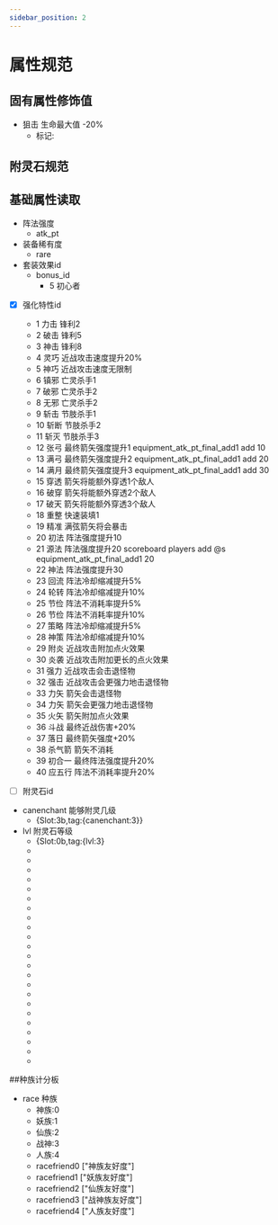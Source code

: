```yaml
---
sidebar_position: 2
---
```


# 属性规范

## 固有属性修饰值

+ 狙击 生命最大值 -20%
    + 标记:

## 附灵石规范



## 基础属性读取

+ 阵法强度
    + atk_pt
+ 装备稀有度
    + rare
+ 套装效果id
    + bonus_id
        + 5 初心者
+ [X] 强化特性id
    + 1 力击 锋利2
    + 2 破击 锋利5
    + 3 神击 锋利8
    + 4 灵巧 近战攻击速度提升20%
    + 5 神巧 近战攻击速度无限制
    + 6 镇邪 亡灵杀手1
    + 7 破邪 亡灵杀手2
    + 8 无邪 亡灵杀手2
    + 9 斩击 节肢杀手1
    + 10 斩断 节肢杀手2
    + 11 斩灭 节肢杀手3
    + 12 张弓 最终箭矢强度提升1 equipment_atk_pt_final_add1 add 10
    + 13 满弓 最终箭矢强度提升2 equipment_atk_pt_final_add1 add 20
    + 14 满月 最终箭矢强度提升3 equipment_atk_pt_final_add1 add 30
    + 15 穿透 箭矢将能额外穿透1个敌人
    + 16 破穿 箭矢将能额外穿透2个敌人
    + 17 破天 箭矢将能额外穿透3个敌人
    + 18 重整 快速装填1
    + 19 精准 满弦箭矢将会暴击
    + 20 初法 阵法强度提升10
    + 21 源法 阵法强度提升20 scoreboard players add @s equipment_atk_pt_final_add1 20
    + 22 神法 阵法强度提升30
    + 23 回流 阵法冷却缩减提升5%
    + 24 轮转 阵法冷却缩减提升10%
    + 25 节俭 阵法不消耗率提升5%
    + 26 节俭 阵法不消耗率提升10%
    + 27 策略 阵法冷却缩减提升5%
    + 28 神策 阵法冷却缩减提升10%
    + 29 附炎 近战攻击附加点火效果
    + 30 炎袭 近战攻击附加更长的点火效果
    + 31 强力 近战攻击会击退怪物
    + 32 强击 近战攻击会更强力地击退怪物
    + 33 力矢 箭矢会击退怪物
    + 34 力矢 箭矢会更强力地击退怪物
    + 35 火矢 箭矢附加点火效果
    + 36 斗战 最终近战伤害+20%
    + 37 落日 最终箭矢强度+20%
    + 38 杀气箭 箭矢不消耗
    + 39 初合一 最终阵法强度提升20%
    + 40 应五行 阵法不消耗率提升20%

+ [ ] 附灵石id
+ canenchant 能够附灵几级
    + {Slot:3b,tag:{canenchant:3}}
+ lvl 附灵石等级
    + {Slot:0b,tag:{lvl:3}
    +
    +
    +
    +
    +
    +
    +
    +
    +
    +
    +
    +
    +
    +
    +
    +
    +
    +
    +
    +
    +
    +
    +

##种族计分板
+ race 种族
    + 神族:0
    + 妖族:1
    + 仙族:2
    + 战神:3
    + 人族:4
    + racefriend0 ["神族友好度"]
    + racefriend1 ["妖族友好度"]
    + racefriend2 ["仙族友好度"]
    + racefriend3 ["战神族友好度"]
    + racefriend4 ["人族友好度"]

